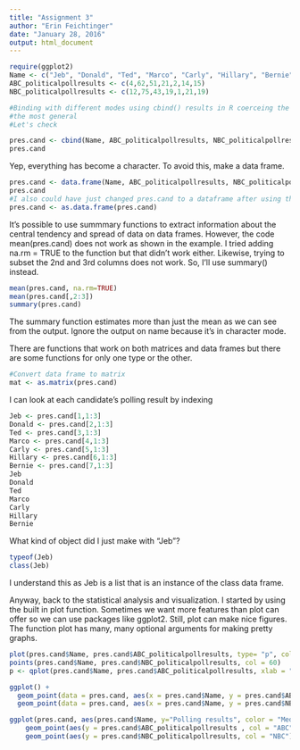 ```yaml
---
title: "Assignment 3"
author: "Erin Feichtinger"
date: "January 28, 2016"
output: html_document
---
```


```r
require(ggplot2)
Name <- c("Jeb", "Donald", "Ted", "Marco", "Carly", "Hillary", "Bernie")
ABC_politicalpollresults <- c(4,62,51,21,2,14,15)
NBC_politicalpollresults <- c(12,75,43,19,1,21,19)

#Binding with different modes using cbind() results in R coerceing the elements to
#the most general 
#Let's check

pres.cand <- cbind(Name, ABC_politicalpollresults, NBC_politicalpollresults)
pres.cand

```
 Yep, everything has become a character. To avoid this, make a data frame. 
 
```r
pres.cand <- data.frame(Name, ABC_politicalpollresults, NBC_politicalpollresults)
pres.cand
#I also could have just changed pres.cand to a dataframe after using the cbind function by using as.data.frame like so:
pres.cand <- as.data.frame(pres.cand)
```

It's possible to use summmary functions to extract information about the central tendency and spread of data on data frames. However, the code mean(pres.cand) does not work as shown in the example. I tried adding na.rm = TRUE to the function but that didn't work either. Likewise, trying to subset the 2nd and 3rd columns does not work. So, I'll use summary() instead. 
```r
mean(pres.cand, na.rm=TRUE)
mean(pres.cand[,2:3])
summary(pres.cand)
```

The summary function estimates more than just the mean as we can see from the output. Ignore the output on name because it's in character mode. 

There are functions that work on both matrices and data frames but there are some functions for only one type or the other. 
```r
#Convert data frame to matrix
mat <- as.matrix(pres.cand)

```

I can look at each candidate's polling result by indexing 
```r
Jeb <- pres.cand[1,1:3]
Donald <- pres.cand[2,1:3]
Ted <- pres.cand[3,1:3]
Marco <- pres.cand[4,1:3]
Carly <- pres.cand[5,1:3]
Hillary <- pres.cand[6,1:3]
Bernie <- pres.cand[7,1:3]
Jeb
Donald
Ted
Marco
Carly
Hillary
Bernie

```

What kind of object did I just make with "Jeb"?
```r
typeof(Jeb)
class(Jeb)
```

I understand this as Jeb is a list that is an instance of the class data frame. 

Anyway, back to the statistical analysis and visualization. I started by using the built in plot function. Sometimes we want more features than plot can offer so we can use packages like ggplot2. Still, plot can make nice figures. The function plot has many, many optional arguments for making pretty graphs. 
```r
plot(pres.cand$Name, pres.cand$ABC_politicalpollresults, type= "p", col = "blue", pch = 3, xlab ="Candidate", ylab = "Percent Favorable Polling")
points(pres.cand$Name, pres.cand$NBC_politicalpollresults, col = 60)
p <- qplot(pres.cand$Name, pres.cand$ABC_politicalpollresults, xlab = "Candidate", ylab= "Poll Numbers", color ="ABC")

ggplot() +
  geom_point(data = pres.cand, aes(x = pres.cand$Name, y = pres.cand$ABC_politicalpollresults, color = "ABC", colour = 'blue')) +
  geom_point(data = pres.cand, aes(x = pres.cand$Name, y = pres.cand$NBC_politicalpollresults, color = "NBC", colour = 'pink')) 

ggplot(pres.cand, aes(pres.cand$Name, y="Polling results", color = "Media Outlet")) + 
    geom_point(aes(y = pres.cand$ABC_politicalpollresults , col = "ABC")) + 
    geom_point(aes(y = pres.cand$NBC_politicalpollresults, col = "NBC")

```

